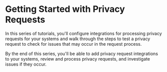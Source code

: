 
# Getting Started with Privacy Requests

<TutorialKey duration="40" product="Fides" topic="Privacy Requests" interactive="true"/>

In this series of tutorials, you'll configure integrations for processing privacy requests for your systems and walk through the steps to test a privacy request to check for issues that may occur in the request process.

By the end of this series, you'll be able to add privacy request integrations to your systems, review and process privacy requests, and investigate issues if they occur.

<KeyTutorialWrap>
  <TutorialFeat title="01 | Privacy Request Fundamentals" link="/tutorials/privacy-requests-fundamentals"   description="Get an overview of the fundamental terms, requirements, and concepts of privacy requests." duration="5" />
  <TutorialFeat title="02 | Configuring Integrations" link="/tutorials/privacy-requests-configuration/integrations"  description="Learn how to configure a system integration for privacy request processing." duration="10" interactive="true" />
  <TutorialFeat title="03 | Configuring Databases" link="/tutorials/privacy-requests-configuration/databases"  description="Learn how to configure a database integration for privacy request processing." duration="10" interactive="true" />
  <TutorialFeat title="04 | Annotating Datasets" link="/tutorials/privacy-requests-configuration/dataset-annotation"  description="Learn how to create and label a dataset of your database for privacy request processing." duration="4" interactive="true" />
  <TutorialFeat title="05 | Privacy Request Workflows" link="/tutorials/privacy-requests-workflow"  description="Learn how to review, approve, and process privacy requests automatically in Fides Control." duration="20" video="true" interactive="true" />
  <TutorialFeat title="06 | Debugging Request Errors" link="/tutorials/privacy-requests-debugging"  description="Learn how to review and debug issues with privacy request processing in Fides." duration="2" video="true" interactive="true" />
  <TutorialFeat title="07 | Privacy Request Glossary" link="/tutorials/privacy-requests-glossary"  description="A complete glossary of privacy request and Fides specific terms."  />
</KeyTutorialWrap>



